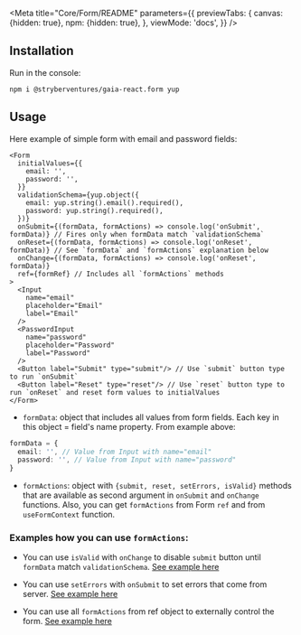
<Meta title="Core/Form/README" parameters={{
    previewTabs: {
        canvas: {hidden: true},
        npm: {hidden: true},
    },
    viewMode: 'docs',
}} />

## Installation

Run in the console:

```
npm i @stryberventures/gaia-react.form yup
```

## Usage

Here example of simple form with email and password fields:

```tsx
<Form
  initialValues={{
    email: '',
    password: '',
  }}
  validationSchema={yup.object({
    email: yup.string().email().required(),
    password: yup.string().required(),
  })}
  onSubmit={(formData, formActions) => console.log('onSubmit', formData)} // Fires only when formData match `validationSchema`
  onReset={(formData, formActions) => console.log('onReset', formData)} // See `formData` and `formActions` explanation below
  onChange={(formData, formActions) => console.log('onReset', formData)}
  ref={formRef} // Includes all `formActions` methods
>
  <Input
    name="email"
    placeholder="Email"
    label="Email"
  />
  <PasswordInput
    name="password"
    placeholder="Password"
    label="Password"
  />
  <Button label="Submit" type="submit"/> // Use `submit` button type to run `onSubmit`
  <Button label="Reset" type="reset"/> // Use `reset` button type to run `onReset` and reset form values to initialValues
</Form>
```

* `formData`: object that includes all values from form fields. Each key in this object = field's name property. From example above:
```ts
formData = {
  email: '', // Value from Input with name="email"
  password: '', // Value from Input with name="password"
}
```

* `formActions`: object with `{submit, reset, setErrors, isValid}` methods that are available as second argument in `onSubmit` and `onChange` functions. Also, you can get `formActions` from Form `ref` and from `useFormContext` function.

### Examples how you can use `formActions`:

* You can use `isValid` with `onChange` to disable `submit` button until `formData` match `validationSchema`. [See example here](?path=/story/core-form--disable-submit-button)

* You can use `setErrors` with `onSubmit` to set errors that come from server. [See example here](?path=/story/core-form--error-on-submit)

* You can use all `formActions` from ref object to externally control the form. [See example here](?path=/story/core-form--external-control)
